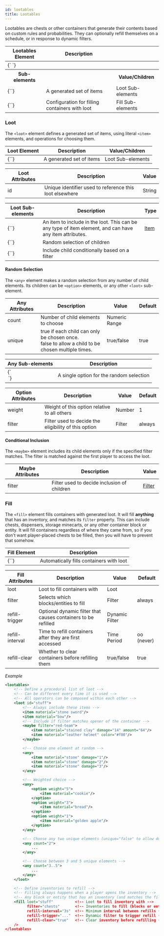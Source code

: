 ```yaml
---
id: lootables
title: Lootables
---
```


Lootables are chests or other containers that generate their contents based on custom rules and probabilities.
They can optionally refill themselves on a schedule, or in response to dynamic filters.

<div className="table-container">
  <table>
    <thead>
      <tr>
        <th>Lootables Element</th>
        <th>Description</th>
        <th />
      </tr>
    </thead>
    <tbody>
      <tr>
        <td>
          <label>{`<lootables> </lootables>`}</label>
        </td>
        <td />
        <td />
      </tr>
      <tr>
        <th>Sub-elements</th>
        <th />
        <th>Value/Children</th>
      </tr>
      <tr>
        <td>
          <label>{`<loot>`}</label>
        </td>
        <td>A generated set of items</td>
        <td>
          <span className="badge badge--secondary">Loot Sub-elements</span>
        </td>
      </tr>
      <tr>
        <td>
          <label>{`<fill>`}</label>
        </td>
        <td>Configuration for filling containers with loot</td>
        <td>
          <span className="badge badge--secondary">Fill Sub-elements</span>
        </td>
      </tr>
    </tbody>
  </table>
</div>

### Loot

The `<loot>` element defines a generated set of items, using literal `<item>` elements,
and operations for choosing them.

<div className="table-container" style={{ marginBottom: "30px" }}>
  <table>
    <thead>
      <tr>
        <th>Loot Element</th>
        <th>Description</th>
        <th>Value/Children</th>
      </tr>
    </thead>
    <tbody>
      <tr>
        <td>
          <label>{`<loot>`}</label>
        </td>
        <td>A generated set of items</td>
        <td>
          <span className="badge badge--secondary">Loot Sub-elements</span>
        </td>
      </tr>
    </tbody>
  </table>
</div>

<div className="table-container" style={{ marginBottom: "30px" }}>
  <table>
    <thead>
      <tr>
        <th>Loot Attributes</th>
        <th>Description</th>
        <th>Value</th>
      </tr>
    </thead>
    <tbody>
      <tr>
        <td>
          <label>id</label>
        </td>
        <td>Unique identifier used to reference this loot elsewhere</td>
        <td>
          <span className="badge badge--primary">String</span>
        </td>
      </tr>
    </tbody>
  </table>
</div>

<div className="table-container">
  <table>
    <thead>
      <tr>
        <th>Loot Sub-elements</th>
        <th>Description</th>
        <th>Type</th>
      </tr>
    </thead>
    <tbody>
      <tr>
        <td>
          <label>{`<item>`}</label>
        </td>
        <td>
          An item to include in the loot. This can be any type of item element,
          and can have any item attributes.
        </td>
        <td>
          <a href="/modules/items">Item</a>
        </td>
      </tr>
      <tr>
        <td>
          <label>{`<any>`}</label>
        </td>
        <td>
          <a className="left-ref-link" href="#any">
            <i className="fa fa-chevron-down"></i>
          </a>
          Random selection of children
        </td>
        <td></td>
      </tr>
      <tr>
        <td>
          <label>{`<maybe>`}</label>
        </td>
        <td>Include child conditionally based on a filter</td>
        <td />
      </tr>
    </tbody>
  </table>
</div>

#### Random Selection

The `<any>` element makes a random selection from any number of child elements.
Its children can be `<option>` elements, or any other `<loot>` sub-element.

<div className="table-container" style={{ marginBottom: "30px" }}>
  <table>
    <thead>
      <tr>
        <th style={{ minWidth: "150px" }}>Any Attributes</th>
        <th>Description</th>
        <th>Value</th>
        <th>Default</th>
      </tr>
    </thead>
    <tbody>
      <tr>
        <td>
          <label>count</label>
        </td>
        <td>Number of child elements to choose</td>
        <td>
          <span className="badge badge--primary">Numeric Range</span>
        </td>
        <td></td>
      </tr>
      <tr>
        <td>
          <label>unique</label>
        </td>
        <td>
          <label>true</label> if each child can only be chosen once.
          <br />
          <label>false</label> to allow a child to be chosen multiple times.
        </td>
        <td>
          <span className="badge badge--primary">true/false</span>
        </td>
        <td>true</td>
      </tr>
    </tbody>
  </table>
</div>

<div className="table-container" style={{ marginBottom: "30px" }}>
  <table>
    <thead>
      <tr>
        <th>Any Sub-elements</th>
        <th>Description</th>
      </tr>
    </thead>
    <tbody>
      <tr>
        <td>
          <label>{`<option>`}</label>
        </td>
        <td>A single option for the random selection</td>
      </tr>
    </tbody>
  </table>
</div>

<div className="table-container">
  <table>
    <thead>
      <tr>
        <th style={{ minWidth: "150px" }}>Option Attributes</th>
        <th>Description</th>
        <th>Value</th>
        <th>Default</th>
      </tr>
    </thead>
    <tbody>
      <tr>
        <td>
          <label>weight</label>
        </td>
        <td>Weight of this option relative to all others</td>
        <td>
          <span className="badge badge--primary">Number</span>
        </td>
        <td>1</td>
      </tr>
      <tr>
        <td>
          <label>filter</label>
        </td>
        <td>Filter used to decide the eligibility of this option</td>
        <td>
          <span className="badge badge--primary">Filter</span>
        </td>
        <td>
          <label>always</label>
        </td>
      </tr>
    </tbody>
  </table>
</div>

#### Conditional Inclusion

The `<maybe>` element includes its child elements only if the specified filter matches.
The filter is matched against the first player to access the loot.

<div className="table-container">
  <table>
    <thead>
      <tr>
        <th style={{ minWidth: "150px" }}>Maybe Attributes</th>
        <th>Description</th>
        <th>Value</th>
      </tr>
    </thead>
    <tbody>
      <tr>
        <td>
          <label>filter</label>
        </td>
        <td>Filter used to decide inclusion of children</td>
        <td>
          <a href="/modules/filters">Filter</a>
        </td>
      </tr>
    </tbody>
  </table>
</div>

### Fill

The `<fill>` element fills containers with generated loot.
It will fill **anything** that has an inventory, and matches its `filter` property.
This can include chests, dispensers, storage minecarts, or any other container block or entity.
It will fill containers regardless of where they came from, so if you don't want player-placed
chests to be filled, then you will have to prevent that somehow.

<div className="table-container" style={{ marginBottom: "30px" }}>
  <table>
    <thead>
      <tr>
        <th>Fill Element</th>
        <th>Description</th>
      </tr>
    </thead>
    <tbody>
      <tr>
        <td>
          <label>{`<fill>`}</label>
        </td>
        <td>Automatically fills containers with loot</td>
      </tr>
    </tbody>
  </table>
</div>

<div className="table-container">
  <table>
    <thead>
      <tr>
        <th>Fill Attributes</th>
        <th>Description</th>
        <th>Value</th>
        <th>Default</th>
      </tr>
    </thead>
    <tbody>
      <tr>
        <td>
          <label>loot</label>
        </td>
        <td>Loot to fill containers with</td>
        <td>
          <span className="badge badge--primary">Loot</span>
        </td>
        <td></td>
      </tr>
      <tr>
        <td>
          <label>filter</label>
        </td>
        <td>Selects which blocks/entities to fill</td>
        <td>
          <span className="badge badge--primary">Filter</span>
        </td>
        <td>
          <label>always</label>
        </td>
      </tr>
      <tr>
        <td>
          <label>refill-trigger</label>
        </td>
        <td>Optional dynamic filter that causes containers to be refilled</td>
        <td>
          <span className="badge badge--primary">Dynamic Filter</span>
        </td>
        <td />
      </tr>
      <tr>
        <td>
          <label>refill-interval</label>
        </td>
        <td>Time to refill containers after they are first accessed</td>
        <td>
          <span className="badge badge--primary">Time Period</span>
        </td>
        <td>oo (never)</td>
      </tr>
      <tr>
        <td>
          <label>refill-clear</label>
        </td>
        <td>Whether to clear containers before refilling them</td>
        <td>
          <span className="badge badge--primary">true/false</span>
        </td>
        <td>true</td>
      </tr>
    </tbody>
  </table>
</div>

_Example_

```xml
<lootables>
    <!-- Define a procedural list of loot -->
    <!-- Can be different every time it is used -->
    <!-- All operators can be composed within each other -->
    <loot id="stuff">
        <!-- Always include these items -->
        <item material="stone sword"/>
        <item material="bow"/>
        <!-- Include if filter matches opener of the container -->
        <maybe filter="red-team">
            <item material="stained clay" damage="14" amount="64"/>
            <item material="leather helmet" color="#f00"/>
        </maybe>

        <!-- Choose one element at random -->
        <any>
            <item material="stone" damage="1"/>
            <item material="stone" damage="2"/>
            <item material="stone" damage="3"/>
        </any>

        <!-- Weighted choice -->
        <any>
            <option weight="5">
                <item material="cookie"/>
            </option>
            <option weight="3">
                <item material="bread"/>
            </option>
            <option weight="1">
                <item material="golden apple"/>
            </option>
        </any>

        <!-- Choose any two unique elements (unique="false" to allow duplicates) -->
        <any count="2">
            ...
        </any>

        <!-- Choose between 3 and 5 unique elements -->
        <any count="3..5">
            ...
        </any>
    </loot>

    <!-- Define inventories to refill -->
    <!-- Filling always happens when a player opens the inventory -->
    <!-- Any block or entity that has an inventory (and matches the filter) will be filled -->
    <fill loot="stuff"          <!-- Loot to fill inventory with -->
          filter="chests"       <!-- Inventories to fill (blocks or entities) -->
          refill-interval="3s"  <!-- Minimum interval between refills (default +inf) -->
          refill-trigger="..."  <!-- Dynamic filter to trigger refill (default none) -->
          refill-clear="true"   <!-- Clear inventory before refilling (default true) -->
    />
</lootables>
```
